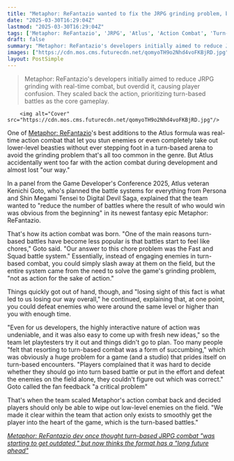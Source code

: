 ```yaml
---
title: "Metaphor: ReFantazio wanted to fix the JRPG grinding problem, but Atlus went too far at one point and accidentally broke the whole combat system"
date: "2025-03-30T16:29:04Z"
lastmod: "2025-03-30T16:29:04Z"
tags: ['Metaphor: ReFantazio', 'JRPG', 'Atlus', 'Action Combat', 'Turn-Based Combat', 'Game Development']
draft: false
summary: "Metaphor: ReFantazio's developers initially aimed to reduce JRPG grinding with real-time combat, but overdid it, causing player confusion.  They scaled back the action, prioritizing turn-based battles as the core gameplay."
images: ["https://cdn.mos.cms.futurecdn.net/qomyoTH9o2Nhd4voFKBjRD.jpg"]
layout: PostSimple
---
```

> Metaphor: ReFantazio's developers initially aimed to reduce JRPG grinding with real-time combat, but overdid it, causing player confusion.  They scaled back the action, prioritizing turn-based battles as the core gameplay.


        <img alt="Cover" src="https://cdn.mos.cms.futurecdn.net/qomyoTH9o2Nhd4voFKBjRD.jpg"/>
        
One of [Metaphor: ReFantazio](https://www.gamesradar.com/games/jrpg/metaphor-refantazio-guide/)'s best additions to the Atlus formula was real-time action combat that let you stun enemies or even completely take out lower-level beasties without ever stepping foot in a turn-based arena to avoid the grinding problem that's all too common in the genre. But Atlus accidentally went too far with the action combat during development and almost lost "our way."

In a panel from the Game Developer's Conference 2025, Atlus veteran Kenichi Goto, who's planned the battle systems for everything from Persona and Shin Megami Tensei to Digital Devil Saga, explained that the team wanted to "reduce the number of battles where the result of who would win was obvious from the beginning" in its newest fantasy epic Metaphor: ReFantazio.

That's how its action combat was born. "One of the main reasons turn-based battles have become less popular is that battles start to feel like chores," Goto said. "Our answer to this chore problem was the Fast and Squad battle system." Essentially, instead of engaging enemies in turn-based combat, you could simply slash away at them on the field, but the entire system came from the need to solve the game's grinding problem, "not as action for the sake of action."

Things quickly got out of hand, though, and "losing sight of this fact is what led to us losing our way overall," he continued, explaining that, at one point, you could defeat enemies who were around the same level or higher than you with enough time.

"Even for us developers, the highly interactive nature of action was undeniable, and it was also easy to come up with fresh new ideas," so the team let playtesters try it out and things didn't go to plan. Too many people "felt that resorting to turn-based combat was a form of succumbing," which was obviously a huge problem for a game (and a studio) that prides itself on turn-based encounters. "Players complained that it was hard to decide whether they should go into turn based battle or put in the effort and defeat the enemies on the field alone, they couldn't figure out which was correct." Goto called the fan feedback "a critical problem"

That's when the team scaled Metaphor's action combat back and decided players should only be able to wipe out low-level enemies on the field. "We made it clear within the team that action only exists to smoothly get the player into the heart of the game, which is the turn-based battles."

[<em>Metaphor: ReFantazio dev once thought turn-based JRPG combat "was starting to get outdated," but now thinks the format has a "long future ahead"</em>](https://www.gamesradar.com/games/jrpg/metaphor-refantazio-dev-once-thought-turn-based-jrpg-combat-was-starting-to-get-outdated-but-now-thinks-the-format-has-a-long-future-ahead/)
        